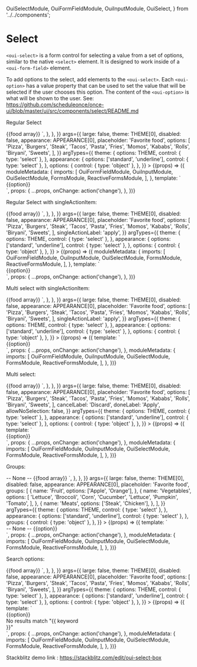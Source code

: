   OuiSelectModule,
  OuiFormFieldModule,
  OuiInputModule,
  OuiSelect,
} from '../../components';

<Meta title="FORM FIELD/Select" />

# Select

`<oui-select>` is a form control for selecting a value from a set of options, similar to the native `<select>` element. It is designed to work inside of a `<oui-form-field>` element.

To add options to the select, add elements to the `<oui-select>`. Each `<oui-option>` has a value property that can be used to set the value that will be selected if the user chooses this option. The content of the `<oui-option>` is what will be shown to the user. See: https://github.com/scheduleonce/once-ui/blob/master/ui/src/components/select/README.md

Regular Select

<Canvas>
  <Story
    name="Regular"
    height="350px"
    parameters={{
      docs: {
        source: {
          code: `<oui-form-field>
  <oui-select large placeholder="Favorite food">
    <oui-option *ngFor="let food of foods" [value]="food">
      {{food array}}
    </oui-option>
  </oui-select>
</oui-form-field>`,
        },
      },
    }}
    args={{
      large: false,
      theme: THEME[0],
      disabled: false,
      appearance: APPEARANCE[0],
      placeholder: 'Favorite food',
      options: [
        'Pizza',
        'Burgers',
        'Steak',
        'Tacos',
        'Pasta',
        'Fries',
        'Momos',
        'Kababs',
        'Rolls',
        'Biryani',
        'Sweets',
      ],
    }}
    argTypes={{
      theme: {
        options: THEME,
        control: { type: 'select' },
      },
      appearance: {
        options: ['standard', 'underline'],
        control: { type: 'select' },
      },
      options: {
        control: { type: 'object' },
      },
    }}
  >
    {(props) => ({
      moduleMetadata: {
        imports: [
          OuiFormFieldModule,
          OuiInputModule,
          OuiSelectModule,
          FormsModule,
          ReactiveFormsModule,
        ],
      },
      template: `
    <div style="width: 213px;">
      <oui-form-field [appearance]="appearance">
        <oui-select (selectionChange)="onChange($event)" ngClass="{{theme}}" [large]="large" [placeholder]="placeholder" [disabled]="disabled">
          <oui-option *ngFor="let option of options" [value]="option">
            {{option}}
          </oui-option>
        </oui-select>
      </oui-form-field>
    </div>
    `,
      props: {
        ...props,
        onChange: action('change'),
      },
    })}
  </Story>
</Canvas>

Regular Select with singleActionItem:

<Canvas>
  <Story
    name="Regular with singleActionItem"
    height="350px"
    parameters={{
      docs: {
        source: {
          code: `<oui-form-field>
  <oui-select large placeholder="Favorite food" singleActionItems>
    <oui-option *ngFor="let food of foods" [value]="food">
      {{food array}}
    </oui-option>
  </oui-select>
</oui-form-field>`,
        },
      },
    }}
    args={{
      large: false,
      theme: THEME[0],
      disabled: false,
      appearance: APPEARANCE[0],
      placeholder: 'Favorite food',
      options: [
        'Pizza',
        'Burgers',
        'Steak',
        'Tacos',
        'Pasta',
        'Fries',
        'Momos',
        'Kababs',
        'Rolls',
        'Biryani',
        'Sweets',
      ],
      singleActionLabel: 'apply',
    }}
    argTypes={{
      theme: {
        options: THEME,
        control: { type: 'select' },
      },
      appearance: {
        options: ['standard', 'underline'],
        control: { type: 'select' },
      },
      options: {
        control: { type: 'object' },
      },
    }}
  >
    {(props) => ({
      moduleMetadata: {
        imports: [
          OuiFormFieldModule,
          OuiInputModule,
          OuiSelectModule,
          FormsModule,
          ReactiveFormsModule,
        ],
      },
      template: `
    <div style="width: 213px;">
      <oui-form-field [appearance]="appearance">
        <oui-select (selectionChange)="onChange($event)" ngClass="{{theme}}" [large]="large" [placeholder]="placeholder" [singleActionLabel]="singleActionLabel" singleActionItem [disabled]="disabled">
          <oui-option *ngFor="let option of options" [value]="option">
            {{option}}
          </oui-option>
        </oui-select>
      </oui-form-field>
    </div>
    `,
      props: {
        ...props,
        onChange: action('change'),
      },
    })}
  </Story>
</Canvas>

Multi select with singleActionItem:

<Canvas>
  <Story
    name="Multi select with singleActionItem"
    height="300px"
    parameters={{
      docs: {
        source: {
          code: `<oui-form-field>
  <oui-select large placeholder="Favorite food" multiple singleActionItems>
    <oui-option *ngFor="let food of foods" [value]="food">
      {{food array}}
    </oui-option>
  </oui-select>
</oui-form-field>`,
        },
      },
    }}
    args={{
      large: false,
      theme: THEME[0],
      disabled: false,
      appearance: APPEARANCE[0],
      placeholder: 'Favorite food',
      options: [
        'Pizza',
        'Burgers',
        'Steak',
        'Tacos',
        'Pasta',
        'Fries',
        'Momos',
        'Kababs',
        'Rolls',
        'Biryani',
        'Sweets',
      ],
      singleActionLabel: 'apply',
    }}
    argTypes={{
      theme: {
        options: THEME,
        control: { type: 'select' },
      },
      appearance: {
        options: ['standard', 'underline'],
        control: { type: 'select' },
      },
      options: {
        control: { type: 'object' },
      },
    }}
  >
    {(props) => ({
      template: `
    <div style="width: 213px;">
    <oui-form-field [appearance]="appearance">
        <oui-select (saveSelectionChange)="onChange($event)" ngClass="{{theme}}" [large]="large" [placeholder]="placeholder" multiple singleActionItem [singleActionLabel]="singleActionLabel" [allowNoSelection]="allowNoSelection" [disabled]="disabled">
          <oui-option *ngFor="let option of options" [value]="option">
            {{option}}
          </oui-option>
        </oui-select>
      </oui-form-field>
    </div>
    `,
      props: {
        ...props,
        onChange: action('change'),
      },
      moduleMetadata: {
        imports: [
          OuiFormFieldModule,
          OuiInputModule,
          OuiSelectModule,
          FormsModule,
          ReactiveFormsModule,
        ],
      },
    })}
  </Story>
</Canvas>

Multi select:

<Canvas>
  <Story
    name="Multi select"
    height="300px"
    parameters={{
      docs: {
        source: {
          code: `<oui-form-field>
  <oui-select large placeholder="Favorite food" multiple actionItems>
    <oui-option *ngFor="let food of foods" [value]="food">
      {{food array}}
    </oui-option>
  </oui-select>
</oui-form-field>`,
        },
      },
    }}
    args={{
      large: false,
      theme: THEME[0],
      disabled: false,
      appearance: APPEARANCE[0],
      placeholder: 'Favorite food',
      options: [
        'Pizza',
        'Burgers',
        'Steak',
        'Tacos',
        'Pasta',
        'Fries',
        'Momos',
        'Kababs',
        'Rolls',
        'Biryani',
        'Sweets',
      ],
      cancelLabel: 'Discard',
      doneLabel: 'Apply',
      allowNoSelection: false,
    }}
    argTypes={{
      theme: {
        options: THEME,
        control: { type: 'select' },
      },
      appearance: {
        options: ['standard', 'underline'],
        control: { type: 'select' },
      },
      options: {
        control: { type: 'object' },
      },
    }}
  >
    {(props) => ({
      template: `
    <div style="width: 213px;">
    <oui-form-field [appearance]="appearance">
        <oui-select (saveSelectionChange)="onChange($event)" ngClass="{{theme}}" [large]="large" [placeholder]="placeholder" multiple actionItems [allowNoSelection]="allowNoSelection" [disabled]="disabled" [cancelLabel]="cancelLabel" [doneLabel]="doneLabel">
          <oui-option *ngFor="let option of options" [value]="option">
            {{option}}
          </oui-option>
        </oui-select>
      </oui-form-field>
    </div>
    `,
      props: {
        ...props,
        onChange: action('change'),
      },
      moduleMetadata: {
        imports: [
          OuiFormFieldModule,
          OuiInputModule,
          OuiSelectModule,
          FormsModule,
          ReactiveFormsModule,
        ],
      },
    })}
  </Story>
</Canvas>

Groups:

<Canvas>
  <Story
    name="Groups"
    height="350px"
    parameters={{
      docs: {
        source: {
          code: `<oui-form-field>
  <oui-select large placeholder="Favorite food" multiple>
    <oui-option>-- None --</oui-option>
    <oui-optgroup *ngFor="let group of foodGroups" [label]="group.name">
        <oui-option *ngFor="let food of foods" [value]="food">
        {{food array}}
        </oui-option>
    </oui-optgroup>
  </oui-select>
</oui-form-field>`,
        },
      },
    }}
    args={{
      large: false,
      theme: THEME[0],
      disabled: false,
      appearance: APPEARANCE[0],
      placeholder: 'Favorite food',
      groups: [
        {
          name: 'Fruit',
          options: ['Apple', 'Orange'],
        },
        {
          name: 'Vegetables',
          options: [
            'Lettuce',
            'Broccoli',
            'Corn',
            'Cucumber',
            'Lettuce',
            'Pumpkin',
            'Tomato',
          ],
        },
        {
          name: 'Meats',
          options: ['Steak', 'Chicken'],
        },
      ],
    }}
    argTypes={{
      theme: {
        options: THEME,
        control: { type: 'select' },
      },
      appearance: {
        options: ['standard', 'underline'],
        control: { type: 'select' },
      },
      groups: {
        control: { type: 'object' },
      },
    }}
  >
    {(props) => ({
      template: `
    <div style="width: 213px;">
    <oui-form-field [appearance]="appearance">
        <oui-select ngClass="{{theme}}" (selectionChange)="onChange($event)" [large]="large" [placeholder]="placeholder" [disabled]="disabled">
          <oui-option>-- None --</oui-option>
          <oui-optgroup *ngFor="let group of groups" [label]="group.name">
            <oui-option *ngFor="let option of group.options" [value]="option">
              {{option}}
            </oui-option>
          </oui-optgroup>
        </oui-select>
      </oui-form-field>
    </div>
    `,
      props: {
        ...props,
        onChange: action('change'),
      },
      moduleMetadata: {
        imports: [
          OuiFormFieldModule,
          OuiInputModule,
          OuiSelectModule,
          FormsModule,
          ReactiveFormsModule,
        ],
      },
    })}
  </Story>
</Canvas>

Search options:

<Canvas>
  <Story
    name="Search options"
    height="300px"
    parameters={{
      docs: {
        source: {
          code: `<oui-form-field>
  <oui-select large placeholder="Favorite food" multiple actionItems>
    <oui-select-search [(ngModel)]="keyword"></oui-select-search>
    <oui-option *ngFor="let food of (foods | filterOptions: keyword)" [value]="food">
      {{food array}}
    </oui-option>
  </oui-select>
</oui-form-field>`,
        },
      },
    }}
    args={{
      large: false,
      theme: THEME[0],
      disabled: false,
      appearance: APPEARANCE[0],
      placeholder: 'Favorite food',
      options: [
        'Pizza',
        'Burgers',
        'Steak',
        'Tacos',
        'Pasta',
        'Fries',
        'Momos',
        'Kababs',
        'Rolls',
        'Biryani',
        'Sweets',
      ],
    }}
    argTypes={{
      theme: {
        options: THEME,
        control: { type: 'select' },
      },
      appearance: {
        options: ['standard', 'underline'],
        control: { type: 'select' },
      },
      options: {
        control: { type: 'object' },
      },
    }}
  >
    {(props) => ({
      template: `
    <div style="width: 213px;">
      <oui-form-field [appearance]="appearance">
        <oui-select (selectionChange)="onChange($event)" ngClass="{{theme}}" [large]="large" [placeholder]="placeholder" [disabled]="disabled">
          <oui-select-search [(ngModel)]="keyword"></oui-select-search>
          <oui-option *ngFor="let option of (options | filterOptions: keyword)" [value]="option">
            {{option}}
          </oui-option>
          <div
            *ngIf="!(options | filterOptions: keyword).length"
            class="noResults"
          >
            No results match "{{ keyword }}"
          </div>
        </oui-select>
      </oui-form-field>
    </div>
    `,
      props: {
        ...props,
        onChange: action('change'),
      },
      moduleMetadata: {
        imports: [
          OuiFormFieldModule,
          OuiInputModule,
          OuiSelectModule,
          FormsModule,
          ReactiveFormsModule,
        ],
      },
    })}
  </Story>
</Canvas>

Stackblitz demo link : https://stackblitz.com/edit/oui-select-box

<ArgsTable of={OuiSelect} />
